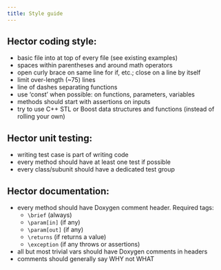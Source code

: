```yaml
---
title: Style guide
---
```


Hector coding style:
-----------------------
- basic file into at top of every file (see existing examples)
- spaces within parentheses and around math operators
- open curly brace on same line for if, etc.; close on a line by itself
- limit over-length (~75) lines
- line of dashes separating functions
- use 'const' when possible: on functions, parameters, variables
- methods should start with assertions on inputs
- try to use C++ STL or Boost data structures and functions
    (instead of rolling your own)

Hector unit testing:
-----------------------
- writing test case is part of writing code
- every method should have at least one test if possible
- every class/subunit should have a dedicated test group

Hector documentation:
-----------------------
- every method should have Doxygen comment header. Required tags:
    + `\brief`          (always)
    + `\param[in]`      (if any)
    + `\param[out]`     (if any)
    + `\returns`        (if returns a value)
    + `\exception`      (if any throws or assertions)
- all but most trivial vars should have Doxygen comments in headers
- comments should generally say WHY not WHAT
